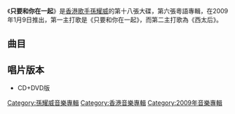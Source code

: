 {{Album infobox | <!-- See Wikipedia:WikiProject_Albums -->
| Name        = 只要和你在一起
| Type        = [[專輯|專輯]]
| Artist      = [[孫耀威|孫耀威]]
| Cover       = 
| Released    = 2009年1月9日
| Recorded    = 2008年
| Genre       = [[粵語流行音樂|粵語流行音樂]]
| Length      = 
| Label       = [[正東唱片|正東唱片]]
| Last album  = [[In_The_Name_Of…_Love|In The Name Of… Love]]<br>（2007年）
| This album  = '''只要和你在一起'''<br>（2009年）
| Next album  = [[Man_in_the_Mirror_(孫耀威專輯)|Man in the Mirror]]<br>（2010年）
}}

《'''只要和你在一起'''》是[[香港|香港]][[歌手|歌手]][[孫耀威|孫耀威]]的第十八張大碟，第六張粵語專輯，在2009年1月9日推出，第一主打歌是《只要和你在一起》，而第二主打歌為《西太后》。

==曲目==
{{tracklist
| headline        = 
| total_length    = 
| title_width = 16%

| title1 = 只要和你在一起 
| note1 = 
| music1 = [[Kanturak_Nobang|Kanturak Nobang]]<br>[[Katanyoo_Tungmepol|Katanyoo Tungmepol]]
| lyrics1 = [[林若寧|林若寧]]
| arranger1 = [[黃思彥|黃思彥]]
| producer1 = [[伍樂城|伍樂城]]
| longnote1 = 第一主打歌
| length1 = 3:39

| title2 = 眼閉 
| note2 = 
| music2 = [[Jimmy_Wong|Jimmy Wong]]
| lyrics2 = Jimmy Wong
| arranger2 = [[陳思捷|陳思捷]]
| producer2 = 伍樂城
| longnote2 = 
| length2 = 4:17

| title3 = 眾傷
| note3 = 
| music3 = [[Ben_Tsang|Ben Tsang]]
| lyrics3 = [[林夕|林夕]]
| arranger3 = [[謝國維|謝國維]]
| producer3 = 伍樂城
| longnote3 = 第三主打歌
| length3 = 3:53

| title4 = 西太后
| note4 = 
| music4 = [[張繼聰|張繼聰]]
| lyrics4 = [[黃偉文|黃偉文]]
| arranger4 = 張繼聰<br>[[Goro_Wong|Goro Wong]]
| producer4 = 張繼聰
| longnote4 = 第二主打歌
| length4 = 3:18

| title5 = 走失 
| note5 = 
| music5 = [[孫耀威|孫耀威]]<br>[[Jason_Edmonds|Jason Edmonds]]
| lyrics5 = 孫耀威
| arranger5 = Jason Edmonds
| producer5 = 孫耀威<br>Jason Edmonds
| longnote5 = 
| length5 = 4:20

| title6 = 妳的孩子
| note6 = 
| music6 =  [[謝浩文|謝浩文]]
| lyrics6 = 林若寧
| arranger6 = 謝浩文
| producer6 = [[馮翰銘|馮翰銘]]<br>謝浩文
| longnote6 = 	
| length6 = 4:30

| title7 = 寂寞殺死人 
| note7 = 
| music7 = [[黃丹儀|黃丹儀]]
| lyrics7 = 林若寧
| arranger7 = 伍樂城<br>黃丹儀
| producer7 = 伍樂城
| longnote7 =  
| length7 = 3:29

| title8 = 七百萬人的故事 
| note8 = 
| music8 = 謝國維
| lyrics8 = [[林日曦|林日曦]]
| arranger8 = 謝國維
| producer8 = 伍樂城<br>謝國維
| longnote8 = 
| length8 = 4:10

| title9 = 我的最愛
| note9 = 
| music9 = 謝國維
| lyrics9 = [[鄭櫻綸|鄭櫻綸]]
| arranger9 = 謝國維
| producer9 = 伍樂城
| longnote9 = [[無綫電視劇集|無綫電視劇集]]《[[Click入黃金屋|Click入黃金屋]]》主題曲
| length9 = 3:39

| title10 = 四季酒店 
| note10 = 
| music10 = [[官煒棠|官煒棠]]
| lyrics10 = 林若寧
| arranger10 = 黃思彥
| producer10 = 伍樂城
| longnote10 = 
| length10 = 3:49

| title11 = 只要和你在一起 
| note11 = 國語
| music11 = Kanturak Nobang<br>Katanyoo Tungmepol
| lyrics11 = [[徐世珍|徐世珍]]
| arranger11 = 黃思彥
| producer11 = 伍樂城
| longnote11 = 
| length11 = 3:37
}}

== 唱片版本 ==
*CD+DVD版


[[Category:孫耀威音樂專輯|Category:孫耀威音樂專輯]]
[[Category:香港音樂專輯|Category:香港音樂專輯]]
[[Category:2009年音樂專輯|Category:2009年音樂專輯]]